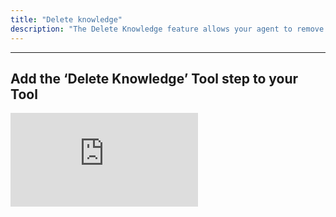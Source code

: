 ```yaml
---
title: "Delete knowledge"
description: "The Delete Knowledge feature allows your agent to remove information from your knowledge table—making it easy to manage and keep your data relevant and up to date."
---
```


---

## Add the ‘Delete Knowledge’ Tool step to your Tool

<div style={{ width:"100%",position:"relative",paddingTop:"56.25%" }}>
<iframe src="https://app.supademo.com/embed/cmcmwyc031o5o16b639dbfc63" frameBorder="0" title="Add the Convert a Spreadsheet to JSON Tool step to your Tool" allow="clipboard-write" webkitallowfullscreen="true" mozallowfullscreen="true" allowfullscreen style={{ position:"absolute",top:0,left:0,width:"100%",height:"100%",border:"3px solid #5E43CE",borderRadius:"10px" }} />

</div>

You can add the ‘Delete Knowledge’ Tool step to your Tool by:

1. Creating a new Tool, then searching for the ‘Delete Knowledge’ Tool step
2. Click ‘Expand’ to see the full Tool step
3. Select the knowledge set you would like to use.
4. Filter condition: “and” vs “or” when matching data to delete:
   - Use **_and_** when all specified conditions must match for a row to be deleted.
   - Use **_or_** when any of the conditions can match.

   <Note>
     Filter condition only applies if you include more than one object in the filter
   </Note>
5. Filters: Accepts an array of objects, where each object corresponds to a row. Add more objects to delete multiple rows at once.

## Common errors

<Accordion title="Formatting issues">
  This indicates that there is a formatting issue in the "Filters" input field. Make sure your object is formatted correctly. `Expected property name or '}' in JSON at...`
</Accordion>

<Accordion title="Incorrect data type">
  This means the Filter being used is not a JSON. `Invalid JSON`
</Accordion>

## Formatting Examples

### Example 1: Delete single condition

```json
// All poodles will be deleted
[
  {
    "breed": "poodle"
  }
]
```

### Example 2: Delete single condition

```json
// All small poodles will be deleted
[
  {
    "breed": "poodle",
	"size": "small"
  }
]
```

### Example 3: Delete multiple conditions (_or_)

```json
// All small poodles will be deleted AND any dog aged 4 will be deleted
[
  {
    "breed": "poodle",
    "size": "small"
  }, 
  {
    "age": 4
  }
]
```

### Example 3: Delete multiple conditions (_and_)

```json
// Only small poodles that are aged 4 will be deleted
[
  {
    "breed": "poodle",
    "size": "small"
  }, 
  {
    "age": 4
  }
]
```

<Note>
  Ensure to separate each object with a comma if inserting multiple rows.
</Note>

## Frequently asked questions

### What’s the difference between using “AND” and “OR”?

- Use **AND** when _all_ filter conditions must be true for a row to be deleted.
- Use **OR** when _any_ one of the conditions can match.

<Note>
  This only applies when you include more than one object in the filter array. 
</Note>

### Can I delete multiple rows at once?

Yes. Any row that matches the filter condition you have specified will be deleted.

### What if my filters don’t match any rows?

If no rows match the provided conditions, no data will be deleted. Make sure your filter values exactly match the data in the knowledge set (e.g., casing, field names, etc.).